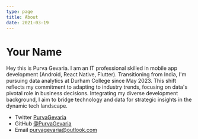 ```yaml
---
type: page
title: About
date: 2021-03-19
---
```


# Your Name

Hey this is Purva Gevaria. I am an IT professional skilled in mobile app development (Android, React Native, Flutter). Transitioning from India, I'm pursuing data analytics at Durham College since May 2023. This shift reflects my commitment to adapting to industry trends, focusing on data's pivotal role in business decisions. Integrating my diverse development background, I aim to bridge technology and data for strategic insights in the dynamic tech landscape.


- Twitter [PurvaGevaria](https://twitter.com/yourname)
- GitHub [@PurvaGevaria](https://github.com/purvagevaria)
- Email purvagevaria@outlook.com
